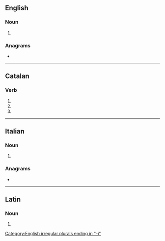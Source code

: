 ==English==

===Noun===
{{head|en|noun form}}

# {{plural of|en|embolus}}

===Anagrams===
* {{anagrams|en|a=beilmo|-mobile|Mobile|bemoil|emboil|mobile}}

[[Category:English irregular plurals ending in "-i"]]

----

==Catalan==

===Verb===
{{head|ca|verb form}}

# {{ca-verb form of|p=3|n=sg|m=impr|embolar}}
# {{ca-verb form of|p=3|n=sg|t=pres|m=sub|embolar}}
# {{ca-verb form of|p=1|n=sg|t=pres|m=sub|embolar}}

----

==Italian==

===Noun===
{{head|it|noun form|g=m}}

# {{plural of|it|embolo}}

===Anagrams===
* {{l|it|mobile}}

----

==Latin==

===Noun===
{{la-noun-form|embolī}}

# {{inflection of|la|embolum||gen|s}}